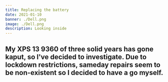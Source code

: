 ```yaml
---
title: Replacing the battery
date: 2021-01-10
banner: ./Dell.png
image: ./Dell.png
description: Looking inside
---
```


My XPS 13 9360 of three solid years has gone kaput, so I've decided to investigate. Due to lockdown restrictions, sameday repairs seem to be non-existent so I decided to have a go myself.  
---

